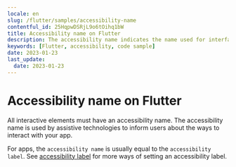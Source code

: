 ```yaml
---
locale: en
slug: /flutter/samples/accessibility-name
contentful_id: 25HqpwDSRjL9o6tOihq1bW
title: Accessibility name on Flutter
description: The accessibility name indicates the name used for interface elements by assistive technologies.
keywords: [Flutter, accessibility, code sample]
date: 2023-01-23
last_update:
  date: 2023-01-23
---
```


# Accessibility name on Flutter

All interactive elements must have an accessibility name. The accessibility name is used by assistive technologies to inform users about the ways to interact with your app.

For apps, the `accessibility name` is usually equal to the `accessibility label`. See [accessibility label](https://github.com/appt-org/accessibility-code-examples/blob/main/accessibility-label.md) for more ways of setting an accessibility label.

<CodeSample id="accessibility-name" locale="en" platform="flutter"/>
